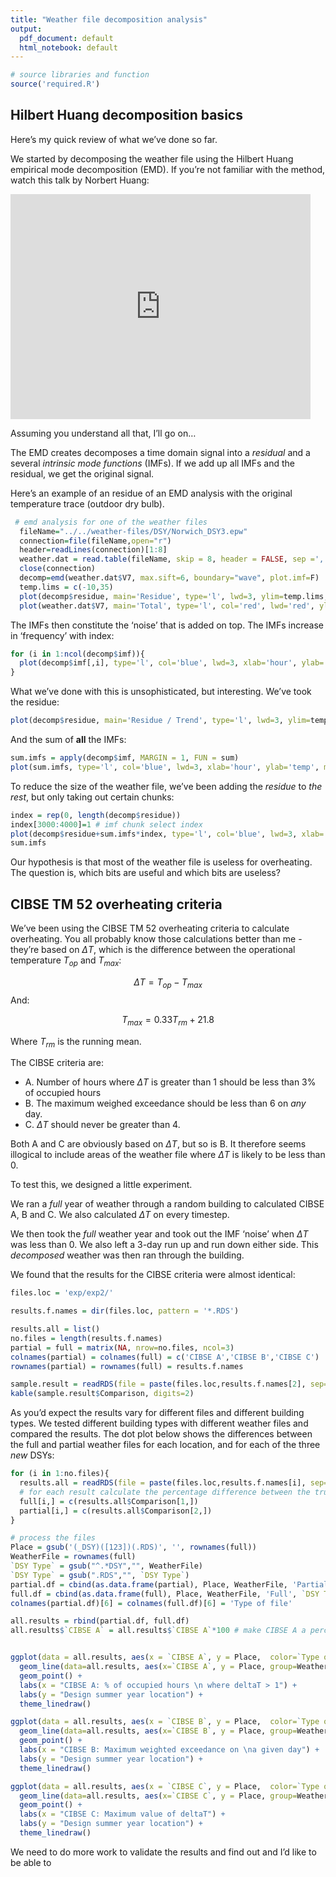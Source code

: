 ```yaml
---
title: "Weather file decomposition analysis"
output:
  pdf_document: default
  html_notebook: default
---
```


```r
# source libraries and function
source('required.R')

```


## Hilbert Huang decomposition basics

Here's my quick review of what we've done so far. 

We started by decomposing the weather file using the Hilbert Huang empirical mode decomposition (EMD). If you're not familiar with the method, watch this talk by Norbert Huang:

<iframe width="480" height="360" frameborder="0" src="http://cds.cern.ch/video/CERN-VIDEO-C-559?showTitle=true" allowfullscreen></iframe>

Assuming you understand all that, I'll go on...

The EMD creates decomposes a time domain signal into a *residual* and a several *intrinsic mode functions* (IMFs). If we add up all IMFs and the residual, we get the original signal. 

Here's an example of an residue of an EMD analysis with the original temperature trace (outdoor dry bulb).

```r
 # emd analysis for one of the weather files
  fileName="../../weather-files/DSY/Norwich_DSY3.epw"
  connection=file(fileName,open="r")
  header=readLines(connection)[1:8] 
  weather.dat = read.table(fileName, skip = 8, header = FALSE, sep =',')
  close(connection)
  decomp=emd(weather.dat$V7, max.sift=6, boundary="wave", plot.imf=F)
  temp.lims = c(-10,35)
  plot(decomp$residue, main='Residue', type='l', lwd=3, ylim=temp.lims, ylab='hour', xlab='temp')
  plot(weather.dat$V7, main='Total', type='l', col='red', lwd='red', ylim=temp.lims)
```

The IMFs then constitute the 'noise' that is added on top. The IMFs increase in 'frequency' with index:

```r
for (i in 1:ncol(decomp$imf)){
  plot(decomp$imf[,i], type='l', col='blue', lwd=3, xlab='hour', ylab='temp', main=paste('IMF', i))
}
```

What we've done with this is unsophisticated, but interesting. We've took the residue:

```r
plot(decomp$residue, main='Residue / Trend', type='l', lwd=3, ylim=temp.lims, ylab='hour', xlab='temp')
```

And the sum of **all** the IMFs:

```r
sum.imfs = apply(decomp$imf, MARGIN = 1, FUN = sum)
plot(sum.imfs, type='l', col='blue', lwd=3, xlab='hour', ylab='temp', main=paste('The rest'))
```

To reduce the size of the weather file, we've been adding the *residue* to *the rest*, but only taking out certain chunks:

```r
index = rep(0, length(decomp$residue))
index[3000:4000]=1 # imf chunk select index
plot(decomp$residue+sum.imfs*index, type='l', col='blue', lwd=3, xlab='hour', ylab='temp', main=paste('The rest'))
sum.imfs
```

Our hypothesis is that most of the weather file is useless for overheating. The question is, which bits are useful and which bits are useless?

## CIBSE TM 52 overheating criteria

We've been using the CIBSE TM 52 overheating criteria to calculate overheating. You all probably know those calculations better than me - they're  based on $\Delta T$, which is the difference between the operational temperature $T_{op}$ and $T_{max}$:

$$ \Delta T = T_{op} - T_{max} $$
And:

$$ T_{max} = 0.33 T_{rm} + 21.8 $$

Where $T_{rm}$ is the running mean. 

The CIBSE criteria are:

- A. Number of hours where $\Delta T$ is greater than 1 should be less than 3% of occupied hours
- B. The maximum weighed exceedance should be less than 6 on *any* day.
- C. $\Delta T$ should never be greater than 4. 

Both A and C are obviously based on $\Delta T$, but so is B. It therefore seems illogical to include areas of the weather file where $\Delta T$ is likely to be less than 0. 

To test this, we designed a little experiment. 

We ran a *full* year of weather through a random building to calculated CIBSE A, B and C. We also calculated $\Delta T$ on every timestep. 

We then took the *full* weather year and took out the IMF 'noise' when $\Delta T$ was less than 0. We also left a 3-day run up and run down either side. This *decomposed* weather was then ran through the building.

We found that the results for the CIBSE criteria were almost identical:

```r
files.loc = 'exp/exp2/'

results.f.names = dir(files.loc, pattern = '*.RDS')

results.all = list()
no.files = length(results.f.names)
partial = full = matrix(NA, nrow=no.files, ncol=3)
colnames(partial) = colnames(full) = c('CIBSE A','CIBSE B','CIBSE C')
rownames(partial) = rownames(full) = results.f.names

sample.result = readRDS(file = paste(files.loc,results.f.names[2], sep=''))
kable(sample.result$Comparison, digits=2)
```

As you'd expect the results vary for different files and different building types. We tested different building types with different weather files and compared the results. The dot plot below shows the differences between the full and partial weather files for each location, and for each of the three *new* DSYs:

```r
for (i in 1:no.files){
  results.all = readRDS(file = paste(files.loc,results.f.names[i], sep=''))
  # for each result calculate the percentage difference between the true value and the decomposed value (in %)
  full[i,] = c(results.all$Comparison[1,])
  partial[i,] = c(results.all$Comparison[2,])
}

# process the files
Place = gsub('(_DSY)([123])(.RDS)', '', rownames(full))
WeatherFile = rownames(full)
`DSY Type` = gsub("^.*DSY","", WeatherFile)
`DSY Type` = gsub(".RDS","", `DSY Type`)
partial.df = cbind(as.data.frame(partial), Place, WeatherFile, 'Partial', `DSY Type`)
full.df = cbind(as.data.frame(full), Place, WeatherFile, 'Full', `DSY Type`)
colnames(partial.df)[6] = colnames(full.df)[6] = 'Type of file'

all.results = rbind(partial.df, full.df)
all.results$`CIBSE A` = all.results$`CIBSE A`*100 # make CIBSE A a percentage rather than a ratio


ggplot(data = all.results, aes(x = `CIBSE A`, y = Place,  color=`Type of file`, shape=`DSY Type`)) +
  geom_line(data=all.results, aes(x=`CIBSE A`, y = Place, group=WeatherFile)) +
  geom_point() + 
  labs(x = "CIBSE A: % of occupied hours \n where deltaT > 1") + 
  labs(y = "Design summer year location") + 
  theme_linedraw()

ggplot(data = all.results, aes(x = `CIBSE B`, y = Place,  color=`Type of file`, shape=`DSY Type`)) +
  geom_line(data=all.results, aes(x=`CIBSE B`, y = Place, group=WeatherFile)) +
  geom_point() +
  labs(x = "CIBSE B: Maximum weighted exceedance on \na given day") + 
  labs(y = "Design summer year location") + 
  theme_linedraw()

ggplot(data = all.results, aes(x = `CIBSE C`, y = Place,  color=`Type of file`, shape=`DSY Type`)) +
  geom_line(data=all.results, aes(x=`CIBSE C`, y = Place, group=WeatherFile)) +
  geom_point() +
  labs(x = "CIBSE C: Maximum value of deltaT") + 
  labs(y = "Design summer year location") + 
  theme_linedraw()
```

We need to do more work to validate the results and find out  and I'd like to be able to 







